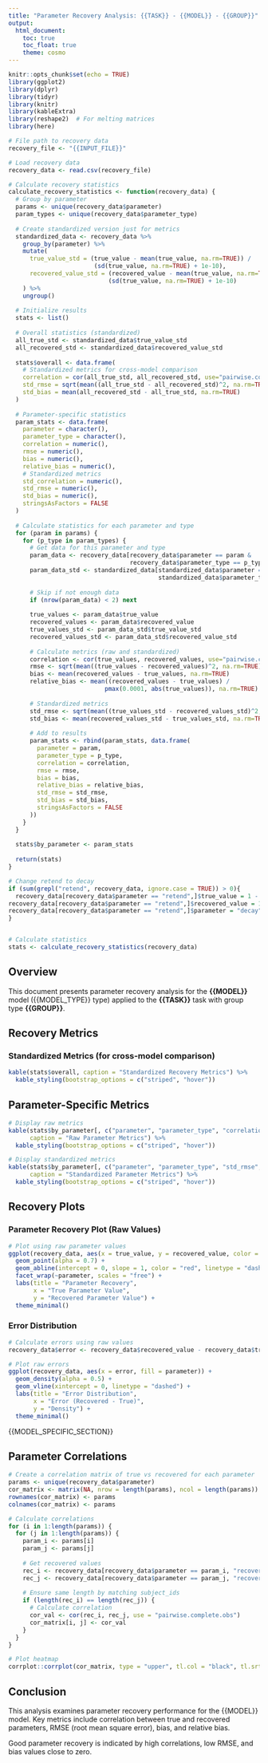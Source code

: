 ```yaml
---
title: "Parameter Recovery Analysis: {{TASK}} - {{MODEL}} - {{GROUP}}"
output: 
  html_document:
    toc: true
    toc_float: true
    theme: cosmo
---
```


```r
knitr::opts_chunk$set(echo = TRUE)
library(ggplot2)
library(dplyr)
library(tidyr)
library(knitr)
library(kableExtra)
library(reshape2)  # For melting matrices
library(here)

# File path to recovery data
recovery_file <- "{{INPUT_FILE}}"

# Load recovery data
recovery_data <- read.csv(recovery_file)

# Calculate recovery statistics
calculate_recovery_statistics <- function(recovery_data) {
  # Group by parameter
  params <- unique(recovery_data$parameter)
  param_types <- unique(recovery_data$parameter_type)
  
  # Create standardized version just for metrics
  standardized_data <- recovery_data %>%
    group_by(parameter) %>%
    mutate(
      true_value_std = (true_value - mean(true_value, na.rm=TRUE)) / 
                        (sd(true_value, na.rm=TRUE) + 1e-10),
      recovered_value_std = (recovered_value - mean(true_value, na.rm=TRUE)) / 
                            (sd(true_value, na.rm=TRUE) + 1e-10)
    ) %>%
    ungroup()
  
  # Initialize results
  stats <- list()
  
  # Overall statistics (standardized)
  all_true_std <- standardized_data$true_value_std
  all_recovered_std <- standardized_data$recovered_value_std
  
  stats$overall <- data.frame(
    # Standardized metrics for cross-model comparison
    correlation = cor(all_true_std, all_recovered_std, use="pairwise.complete.obs"),
    std_rmse = sqrt(mean((all_true_std - all_recovered_std)^2, na.rm=TRUE)),
    std_bias = mean(all_recovered_std - all_true_std, na.rm=TRUE)
  )
  
  # Parameter-specific statistics
  param_stats <- data.frame(
    parameter = character(),
    parameter_type = character(),
    correlation = numeric(),
    rmse = numeric(),
    bias = numeric(),
    relative_bias = numeric(),
    # Standardized metrics
    std_correlation = numeric(),
    std_rmse = numeric(),
    std_bias = numeric(),
    stringsAsFactors = FALSE
  )
  
  # Calculate statistics for each parameter and type
  for (param in params) {
    for (p_type in param_types) {
      # Get data for this parameter and type
      param_data <- recovery_data[recovery_data$parameter == param & 
                                  recovery_data$parameter_type == p_type, ]
      param_data_std <- standardized_data[standardized_data$parameter == param & 
                                          standardized_data$parameter_type == p_type, ]
      
      # Skip if not enough data
      if (nrow(param_data) < 2) next
      
      true_values <- param_data$true_value
      recovered_values <- param_data$recovered_value
      true_values_std <- param_data_std$true_value_std
      recovered_values_std <- param_data_std$recovered_value_std
      
      # Calculate metrics (raw and standardized)
      correlation <- cor(true_values, recovered_values, use="pairwise.complete.obs")
      rmse <- sqrt(mean((true_values - recovered_values)^2, na.rm=TRUE))
      bias <- mean(recovered_values - true_values, na.rm=TRUE)
      relative_bias <- mean((recovered_values - true_values) / 
                           pmax(0.0001, abs(true_values)), na.rm=TRUE)
      
      # Standardized metrics
      std_rmse <- sqrt(mean((true_values_std - recovered_values_std)^2, na.rm=TRUE))
      std_bias <- mean(recovered_values_std - true_values_std, na.rm=TRUE)
      
      # Add to results
      param_stats <- rbind(param_stats, data.frame(
        parameter = param,
        parameter_type = p_type,
        correlation = correlation,
        rmse = rmse,
        bias = bias,
        relative_bias = relative_bias,
        std_rmse = std_rmse,
        std_bias = std_bias,
        stringsAsFactors = FALSE
      ))
    }
  }
  
  stats$by_parameter <- param_stats
  
  return(stats)
}

# Change retend to decay
if (sum(grepl("retend", recovery_data, ignore.case = TRUE)) > 0){
  recovery_data[recovery_data$parameter == "retend",]$true_value = 1 - recovery_data[recovery_data$parameter == "retend",]$true_value
recovery_data[recovery_data$parameter == "retend",]$recovered_value = 1 - recovery_data[recovery_data$parameter == "retend", ]$recovered_value
recovery_data[recovery_data$parameter == "retend",]$parameter = "decay"
}


# Calculate statistics
stats <- calculate_recovery_statistics(recovery_data)
```

## Overview

This document presents parameter recovery analysis for the **{{MODEL}}** model ({{MODEL_TYPE}} type) applied to the **{{TASK}}** task with group type **{{GROUP}}**.

## Recovery Metrics
### Standardized Metrics (for cross-model comparison)

```r
kable(stats$overall, caption = "Standardized Recovery Metrics") %>% 
  kable_styling(bootstrap_options = c("striped", "hover"))
```

## Parameter-Specific Metrics

```r
# Display raw metrics
kable(stats$by_parameter[, c("parameter", "parameter_type", "correlation", "rmse", "bias", "relative_bias")], 
      caption = "Raw Parameter Metrics") %>% 
  kable_styling(bootstrap_options = c("striped", "hover"))

# Display standardized metrics
kable(stats$by_parameter[, c("parameter", "parameter_type", "std_rmse", "std_bias")],
      caption = "Standardized Parameter Metrics") %>% 
  kable_styling(bootstrap_options = c("striped", "hover"))
```

## Recovery Plots

### Parameter Recovery Plot (Raw Values)

```r
# Plot using raw parameter values
ggplot(recovery_data, aes(x = true_value, y = recovered_value, color = parameter)) +
  geom_point(alpha = 0.7) +
  geom_abline(intercept = 0, slope = 1, color = "red", linetype = "dashed") +
  facet_wrap(~parameter, scales = "free") +
  labs(title = "Parameter Recovery", 
       x = "True Parameter Value",
       y = "Recovered Parameter Value") +
  theme_minimal()
```

### Error Distribution

```r
# Calculate errors using raw values
recovery_data$error <- recovery_data$recovered_value - recovery_data$true_value

# Plot raw errors
ggplot(recovery_data, aes(x = error, fill = parameter)) +
  geom_density(alpha = 0.5) +
  geom_vline(xintercept = 0, linetype = "dashed") +
  labs(title = "Error Distribution", 
       x = "Error (Recovered - True)",
       y = "Density") +
  theme_minimal()
```

{{MODEL_SPECIFIC_SECTION}}

## Parameter Correlations

```r
# Create a correlation matrix of true vs recovered for each parameter
params <- unique(recovery_data$parameter)
cor_matrix <- matrix(NA, nrow = length(params), ncol = length(params))
rownames(cor_matrix) <- params
colnames(cor_matrix) <- params

# Calculate correlations
for (i in 1:length(params)) {
  for (j in 1:length(params)) {
    param_i <- params[i]
    param_j <- params[j]
    
    # Get recovered values
    rec_i <- recovery_data[recovery_data$parameter == param_i, "recovered_value"]
    rec_j <- recovery_data[recovery_data$parameter == param_j, "recovered_value"]
    
    # Ensure same length by matching subject_ids
    if (length(rec_i) == length(rec_j)) {
      # Calculate correlation
      cor_val <- cor(rec_i, rec_j, use = "pairwise.complete.obs")
      cor_matrix[i, j] <- cor_val
    }
  }
}

# Plot heatmap
corrplot::corrplot(cor_matrix, type = "upper", tl.col = "black", tl.srt = 45, addCoef.col = "black", diag = FALSE)
```

## Conclusion

This analysis examines parameter recovery performance for the {{MODEL}} model. Key metrics include correlation between true and recovered parameters, RMSE (root mean square error), bias, and relative bias.

Good parameter recovery is indicated by high correlations, low RMSE, and bias values close to zero.
